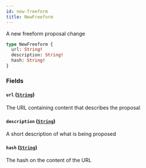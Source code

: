 ```yaml
---
id: new-freeform
title: NewFreeform
---
```



A new freeform proposal change

```graphql
type NewFreeform {
  url: String!
  description: String!
  hash: String!
}
```


### Fields

#### `url` ([`String`](/docs/graphql/scalars/string))

The URL containing content that describes the proposal


#### `description` ([`String`](/docs/graphql/scalars/string))

A short description of what is being proposed


#### `hash` ([`String`](/docs/graphql/scalars/string))

The hash on the content of the URL




